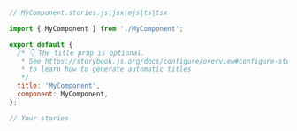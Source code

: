 ```js
// MyComponent.stories.js|jsx|mjs|ts|tsx

import { MyComponent } from './MyComponent';

export default {
  /* 👇 The title prop is optional.
   * See https://storybook.js.org/docs/configure/overview#configure-story-loading
   * to learn how to generate automatic titles
   */
  title: 'MyComponent',
  component: MyComponent,
};

// Your stories
```
